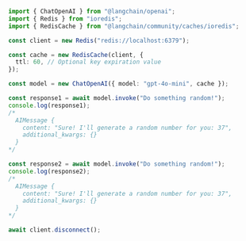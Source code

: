 ```typescript
import { ChatOpenAI } from "@langchain/openai";
import { Redis } from "ioredis";
import { RedisCache } from "@langchain/community/caches/ioredis";

const client = new Redis("redis://localhost:6379");

const cache = new RedisCache(client, {
  ttl: 60, // Optional key expiration value
});

const model = new ChatOpenAI({ model: "gpt-4o-mini", cache });

const response1 = await model.invoke("Do something random!");
console.log(response1);
/*
  AIMessage {
    content: "Sure! I'll generate a random number for you: 37",
    additional_kwargs: {}
  }
*/

const response2 = await model.invoke("Do something random!");
console.log(response2);
/*
  AIMessage {
    content: "Sure! I'll generate a random number for you: 37",
    additional_kwargs: {}
  }
*/

await client.disconnect();
```